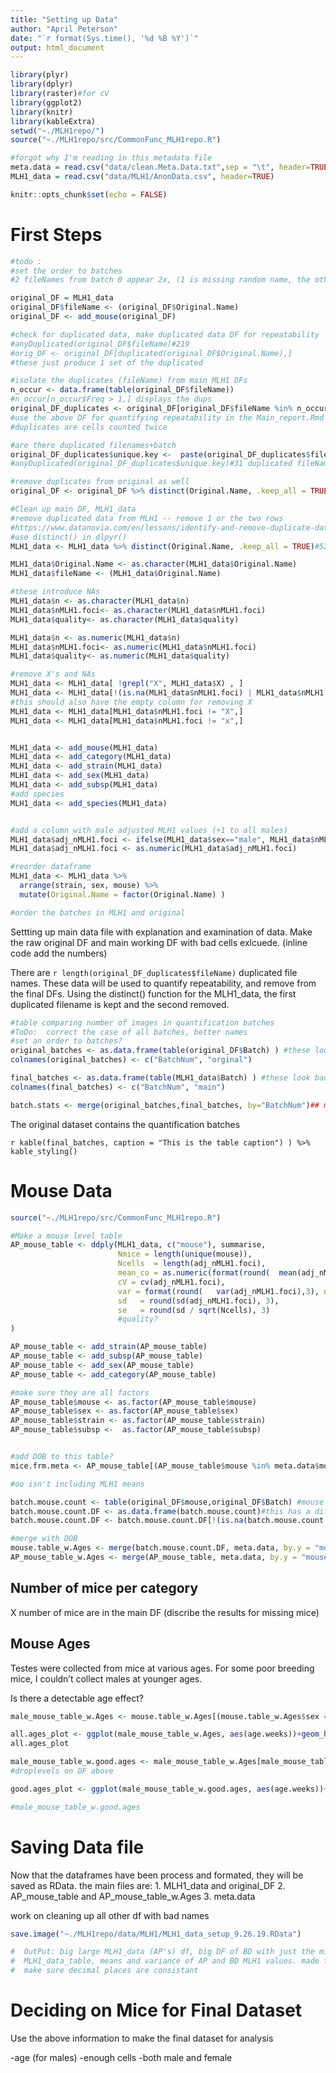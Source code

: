 ```yaml
---
title: "Setting up Data"
author: "April Peterson"
date: "`r format(Sys.time(), '%d %B %Y')`"
output: html_document
---
```


```r
library(plyr)
library(dplyr)
library(raster)#for cV
library(ggplot2)
library(knitr)
library(kableExtra)
setwd("~./MLH1repo/")
source("~./MLH1repo/src/CommonFunc_MLH1repo.R")

#forgot why I'm reading in this metadata file
meta.data = read.csv("data/clean.Meta.Data.txt",sep = "\t", header=TRUE)
MLH1_data = read.csv("data/MLH1/AnonData.csv", header=TRUE)

knitr::opts_chunk$set(echo = FALSE)
```


# First Steps


```r

#todo :
#set the order to batches
#2 fileNames from batch 0 appear 2x, (1 is missing random name, the other has the same random name)

original_DF = MLH1_data
original_DF$fileName <- (original_DF$Original.Name)
original_DF <- add_mouse(original_DF)

#check for duplicated data, make duplicated data DF for repeatability
#anyDuplicated(original_DF$fileName)#219
#orig_DF <- original_DF[duplicated(original_DF$Original.Name),]
#these just produce 1 set of the duplicated 

#isolate the duplicates (fileName) from main MLH1 DFs
n_occur <- data.frame(table(original_DF$fileName))
#n_occur[n_occur$Freq > 1,] displays the dups
original_DF_duplicates <- original_DF[original_DF$fileName %in% n_occur$Var1[n_occur$Freq > 1],]#2 is the max freq of duplicates, 
#use the above DF for quantifying repeatability in the Main_report.Rmd
#duplicates are cells counted twice

#are there duplicated filenames+batch
original_DF_duplicates$unique.key <-  paste(original_DF_duplicates$fileName, original_DF_duplicates$Batch, sep = "_")
#anyDuplicated(original_DF_duplicates$unique.key)#31 duplicated fileName_batch ... really 2?

#remove duplicates from original as well
original_DF <- original_DF %>% distinct(Original.Name, .keep_all = TRUE)#5216 to 4983

#Clean up main DF, MLH1_data
#remove duplicated data from MLH1 -- remove 1 or the two rows
#https://www.datanovia.com/en/lessons/identify-and-remove-duplicate-data-in-r/
#use distinct() in dlpyr()
MLH1_data <- MLH1_data %>% distinct(Original.Name, .keep_all = TRUE)#5216 to 4983

MLH1_data$Original.Name <- as.character(MLH1_data$Original.Name)
MLH1_data$fileName <- (MLH1_data$Original.Name)

#these introduce NAs
MLH1_data$n <- as.character(MLH1_data$n)
MLH1_data$nMLH1.foci<- as.character(MLH1_data$nMLH1.foci)
MLH1_data$quality<- as.character(MLH1_data$quality)

MLH1_data$n <- as.numeric(MLH1_data$n)
MLH1_data$nMLH1.foci<- as.numeric(MLH1_data$nMLH1.foci)
MLH1_data$quality<- as.numeric(MLH1_data$quality)

#remove X's and NAs
MLH1_data <- MLH1_data[ !grepl("X", MLH1_data$X) , ]
MLH1_data <- MLH1_data[!(is.na(MLH1_data$nMLH1.foci) | MLH1_data$nMLH1.foci==""), ]
#this should also have the empty column for removing X
MLH1_data <- MLH1_data[MLH1_data$nMLH1.foci != "X",]
MLH1_data <- MLH1_data[MLH1_data$nMLH1.foci != "x",]


MLH1_data <- add_mouse(MLH1_data)
MLH1_data <- add_category(MLH1_data)
MLH1_data <- add_strain(MLH1_data)
MLH1_data <- add_sex(MLH1_data)
MLH1_data <- add_subsp(MLH1_data)
#add species
MLH1_data <- add_species(MLH1_data)


#add a column with male adjusted MLH1 values (+1 to all males)
MLH1_data$adj_nMLH1.foci <- ifelse(MLH1_data$sex=="male", MLH1_data$nMLH1.foci+1, MLH1_data$nMLH1.foci)
MLH1_data$adj_nMLH1.foci <- as.numeric(MLH1_data$adj_nMLH1.foci)

#reorder dataframe
MLH1_data <- MLH1_data %>%
  arrange(strain, sex, mouse) %>%
  mutate(Original.Name = factor(Original.Name) )

#order the batches in MLH1 and original

```



 Settting up main data file with explanation and examination of data.  Make the raw original DF and main working DF with bad cells exlcuede.  (inline code add the numbers)

There are `r length(original_DF_duplicates$fileName)` duplicated file names. These data will be used to quantify repeatability, and remove from the final DFs.
Using the distinct() function for the MLH1_data, the first duplicated filename is kept and the second removed.


```r
#table comparing number of images in quantification batches
#ToDo:  correct the case of all batches, better names
#set an order to batches?
original_batches <- as.data.frame(table(original_DF$Batch) ) #these look bad
colnames(original_batches) <- c("BatchNum", "orginal")

final_batches <- as.data.frame(table(MLH1_data$Batch) ) #these look bad
colnames(final_batches) <- c("BatchNum", "main")

batch.stats <- merge(original_batches,final_batches, by="BatchNum")## mm is the table of batch stats
```


The original dataset contains the quantification batches 

`r kable(final_batches, caption = "This is the table caption") ) %>% kable_styling()`


# Mouse Data


```r
source("~./MLH1repo/src/CommonFunc_MLH1repo.R")

#Make a mouse level table
AP_mouse_table <- ddply(MLH1_data, c("mouse"), summarise,
                        Nmice = length(unique(mouse)),
                        Ncells  = length(adj_nMLH1.foci),
                        mean_co = as.numeric(format(round(  mean(adj_nMLH1.foci), 3 ), nsmall=3) ),
                        cV = cv(adj_nMLH1.foci),
                        var = format(round(   var(adj_nMLH1.foci),3), nsmall=3),
                        sd   = round(sd(adj_nMLH1.foci), 3),
                        se   = round(sd / sqrt(Ncells), 3)
                        #quality?
)

AP_mouse_table <- add_strain(AP_mouse_table)
AP_mouse_table <- add_subsp(AP_mouse_table)
AP_mouse_table <- add_sex(AP_mouse_table)
AP_mouse_table <- add_category(AP_mouse_table)

#make sure they are all factors
AP_mouse_table$mouse <- as.factor(AP_mouse_table$mouse)
AP_mouse_table$sex <- as.factor(AP_mouse_table$sex)
AP_mouse_table$strain <- as.factor(AP_mouse_table$strain)
AP_mouse_table$subsp <-  as.factor(AP_mouse_table$subsp)


#add DOB to this table?
mice.frm.meta <- AP_mouse_table[(AP_mouse_table$mouse %in% meta.data$mouse),]

#oo isn't including MLH1 means

batch.mouse.count <- table(original_DF$mouse,original_DF$Batch) #mouse count by batch
batch.mouse.count.DF <- as.data.frame(batch.mouse.count)#this has a dif str, 3 cols -- like it was melted
batch.mouse.count.DF <- batch.mouse.count.DF[!(is.na(batch.mouse.count.DF$Freq)|batch.mouse.count.DF$Freq==0),]

#merge with DOB
mouse.table_w.Ages <- merge(batch.mouse.count.DF, meta.data, by.y = "mouse", by.x = "Var1", all = TRUE)
AP_mouse_table_w.Ages <- merge(AP_mouse_table, meta.data, by.y = "mouse", by.x = "mouse", all = TRUE)

```


## Number of mice per category


X number of mice are in the main DF (discribe the results for missing mice)


## Mouse Ages

Testes were collected from mice at various ages. For some poor breeding mice, I couldn't collect males at younger ages.

Is there a detectable age effect?

```r

male_mouse_table_w.Ages <- mouse.table_w.Ages[(mouse.table_w.Ages$sex == "male") &(mouse.table_w.Ages$category != "other"),]

all.ages_plot <- ggplot(male_mouse_table_w.Ages, aes(age.weeks))+geom_histogram(binwidth = 3)+facet_wrap(~category)+ggtitle("Male Age Distributions")
all.ages_plot

male_mouse_table_w.good.ages <- male_mouse_table_w.Ages[male_mouse_table_w.Ages$age.weeks < 20,]
#droplevels on DF above

good.ages_plot <- ggplot(male_mouse_table_w.good.ages, aes(age.weeks))+geom_histogram(binwidth = 1)+facet_wrap(~category)+ggtitle("Good Male Age Distributions")

#male_mouse_table_w.good.ages
```

# Saving Data file


Now that the dataframes have been process and formated, they will be saved as RData. the main files are:
  1. MLH1_data and original_DF
  2. AP_mouse_table and AP_mouse_table_w.Ages
  3. meta.data

work on cleaning up all other df with bad names

```r

save.image("~./MLH1repo/data/MLH1/MLH1_data_setup_9.26.19.RData")

#  OutPut: big large MLH1_data (AP's) df, big DF of BD with just the mice I want.
#  MLH1_data_table, means and variance of AP and BD MLH1 values. made from seperate tables from AP and BD data.
#  make sure decimal places are consistant

```



# Deciding on Mice for Final Dataset

Use the above information to make the final dataset for analysis

-age (for males)
-enough cells
-both male and female

